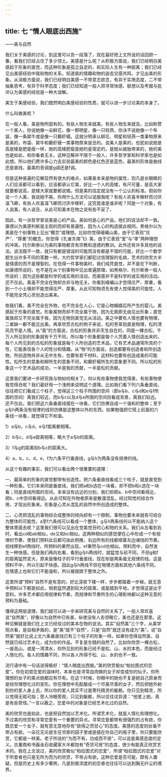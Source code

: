 ```yaml
---
---
---
```

title: 七 “情人眼底出西施”
---




——美与自然

我们关于美感的讨论，到这里可以告一段落了，现在最好把上文所说的话回顾一番，看我们已经占住了多少领土。美感是什么呢？从积极方面说，我们已经明白美感起于形象的直觉，而这种形象是孤立自足的，和实际人生有一种距离；我们已经见出美感经验中我和物的关系，知道我的情趣和物的姿态交感共鸣，才见出美的形象。从消极方面说，我们已经明白美感一不带意志欲念，有异于实用态度，二不带抽象思考，有异于科学态度；我们已经知道一般人把寻常快感、联想以及考据与批评认为美感的经验是一种大误解。

美生于美感经验，我们既然明白美感经验的性质，就可以进一步讨论美的本身了。

什么叫做美呢？

在一般人看，美是物所固有的。有些人物生来就美，有些人物生来就丑。比如称赞一个美人，你说她像一朵鲜花，像一颗明星，像一只轻燕，你决不说她像一个布袋，像一条犀牛或是像一只癫虾蟆。这就分明承认鲜花、明星和轻燕一类事物原来是美的，布袋、犀牛和癫虾蟆一类事物原来是丑的。说美人是美的，也犹如说她是高是矮是肥是瘦一样，她的高矮肥瘦是她的星宿定的，是她从娘胎带来的，她的美也是如此，和你看者无关。这种见解并不限于一般人，许多哲学家和科学家也是如此想。所以他们费许多心力去实验最美的颜色是红色还是蓝色，最美的形体是曲线还是直线，最美的音调是g调还是f调。

但是这种普遍的见解显然有很大的难点，如果美本来是物的属性，则凡是长眼睛的人们应该都可以看到，应该都承认它美，好比一个人的高矮，有尺可量，是高大家就要都说高，是矮大家就要都说矮。但是美的估定就没有一个公认的标准。假如你说一个人美，我说她不美，你用什么方法可以说服我呢？有些人欢喜辛稼轩而讨厌温飞卿，有些人欢喜温飞卿而讨厌辛稼轩，这究竟谁是谁非呢？同是一个对象，有人说美，有人说丑，从此可知美本在物之说有些不妥了。

因此，有一派哲学家说美是心的产品。美如何是心的产品，他们的说法却不一致。康德以为美感判断是主观的而却有普遍性，因为人心的构造彼此相同。黑格尔以为美是在个别事物上见出“概念”或理想。比如你觉得峨嵋山美，由于它表现“庄严”、“厚重”的概念。你觉得《孔雀东南飞》美，由于它表现“爱”与“孝”两种理想的冲突。托尔斯泰以为美的事物都含有宗教和道德的教训。此外还有许多其他的说法。说法既不一致，就只有都是错误的可能而没有都是不错的可能，好比一个数学题生出许多不同的答数一样。大约哲学家们都犯过信理智的毛病，艺术的欣赏大半是情感的而不是理智的。在觉得一件事物美时，我们纯凭直觉，并不是在下判断，如康德所说的，也不是在从个别事物中见出普遍原理，如黑格尔、托尔斯泰一般人所说的；因为这些都是科学的或实用的活动，而美感并不是科学的或实用的活动。还不仅此。美虽不完全在物却亦非与物无关。你看到峨嵋山才觉得庄严、厚重，看到一个小土墩却不能觉得庄严、厚重。从此可知物须先有使人觉得美的可能性，人不能完全凭心灵创造出美来。

依我们看，美不完全在外物，也不完全在人心，它是心物婚婿后所产生的婴儿。美感起于形象的直觉。形象属物而却不完全属于物，因为无我即无由见出形象；直觉属我却又不完全属于我，因为无物则直觉无从活动。美之中要有人情也要有物理，二者缺一都不能见出美。再拿欣赏古松的例子来说，松的苍翠劲直是物理，松的清风亮节是人情。从“我”的方面说，古松的形象并非天生自在的，同是一棵古松，千万人所见到的形象就有千万不同，所以每个形象都是每个人凭着人情创造出来的，每个人所见到的古松的形象就是每个人所创造的艺术品，它有艺术品通常所具的个性，它能表现各个人的性分和情趣。从“物”的方面说，创造都要有创造者和所创造物，所创造物并非从无中生有，也要有若干材料，这材料也要有创造成美的可能性。松所生的意象和柳所生的意象不同，和癫虾蟆所生的意象更不同。所以松的形象这一个艺术品的成功，一半是我的贡献，一半是松的贡献。

这里我们要进一步研究我与物如何相关了。何以有些事物使我觉得美，有些事物使我觉得丑呢？我们最好用一个浅例来说明这个道理。比如我们看下列六条垂直线，往往把它们看成三个柱子，觉得这三个柱子所围的空间（即a与b、c与d和e与f所围的空间）离我们较近，而b与c以及d与e所围的空间则看成背景，离我们较远。还不仅此。我们把这六条垂直线摆在一块看，它们仿佛自成一个谐和的整体；至于g与h两条没有规律的线则仿佛是这整体以外的东西，如果勉强把它搭上前面的六条线一块看，就觉得它不和谐。

1）a与b，c与d，e与f距离都相等。

2）b与c，d与e距离相等，略大于a与b的距离。

3）f与g的距离较b与c的距离大。

4）a，b，c，d，e，f为六条平行垂直线，g与h为两条没有规律的线。

从这个有趣的事实，我们可以看出两个很重要的道理：

一、最简单的形象的直觉都带有创造性。把六条垂直线看成三个柱子，就是直觉到一种形象。它们本来同是垂直线，我们把a和b选在一块看，却不把b和c选在一块看；同是直线所围的空间，本来没有远近的分别，我们却把a、b中空间看得近，把b、c中空间看得远。从此可知在外物者原来是散漫混乱，经过知觉的综合作用，才现出形象来。形象是心灵从混乱的自然中所创造成的整体。

二、心灵把混乱的事物综合成整体的倾向却有一个限制，事物也要本来就有可综合为整体的可能性。a至f六条线可以看成一个整体，g与h两条线何以不能纳人这个整体里面去呢？这里我们很可以见出在觉美觉丑时心和物的关系。我们从左看到右时，看出cd和ab相似，de又和bc相似。这两种相似的感觉便在心中形成一个有规律的节奏，使我们预料此后都可由此例推，右边所有的线都顺着左边诸线的节奏。视线移到ef两线时，所预料的果然出现，ef果然与cd也相似。预料而中，自然发生一种快感。但是我们再向右看，看到g与h两线时，就猛觉与前不同，不但g和f的距离猛然变大，原来是像柱子的平行垂直线，现在却是两条毫无规律的线。这是预料不中，所以引起不快感。因此g与h两线不但在物理方面和其他六条线不同，在情感上也和它们不能谐和，所以被就摈于整体之外。

这里所谓“预料”自然不是有意的，好比深夜下楼一样，步步都踏着一步梯，就无意中预料以下都是如此，倘若猛然遇到较大的距离，或是踏到平地，才觉得这是出于意料。许多艺术都应用规律和节奏，而规律和节奏所生的心理影响都以这种无意的预料为基础。

懂得这两层道理，我们就可以进一步来研究美与自然的关系了。一般人常欢喜说“自然美”，好像以为自然中已有美，纵使没有人去领略它，美也还是在那里。这种见解就是我们在上文已经驳过的美本在物的说法。其实“自然美”三个字，从美学观点看，是自相矛盾的，是“美”就不“自然”，只是“自然”就还没有成为“美”。说“自然美”就好比说上文六条垂直线已有三个柱子的形象一样。如果你觉得自然美，自然就已经过艺术化，成为你的作品，不复是生糙的自然了。比如你欣赏一棵古松，一座高山，或是一湾清水，你所见到的形象已经不是松、山、水的本色，而是经过人情化的。各人的情趣不同，所以各人所得于松、山、水的也不一致。

流行语中有一句话说得极好：“情人眼底出西施。”美的欣赏极似“柏拉图式的恋爱”。你在初尝恋爱的滋味时，本来也是寻常血肉做的女子却变成你的仙子。你所理想的女子的美点她都应有尽有。在这个时候，你眼中的她也不复是她自己原身而是经你理想化过的变形。你在理想中先酝酿成一个尽美尽善的女子，然后把她外射到你的爱人身上去，所以你的爱人其实不过是寄托精灵的躯骸。你只见到精灵，所以觉得无瑕可指；旁人冷眼旁观，只见到躯骸，所以往往诧异道：“他爱上她，真是有些奇怪。”一言以蔽之，恋爱中的对象是已经艺术化过的自然。

美的欣赏也是如此，也是把自然加以艺术化。所谓艺术化，就是人情化和理想化。不过美的欣赏和寻常恋爱有一个重要的异点。寻常恋爱都带有很强烈的占有欲，你既恋爱一个女子，就有意无意地存有“欲得之而甘心”的态度。美感的态度则丝毫不带占有欲。一朵花无论是生在邻家的园子里或是插在你自己的瓶子里，你只要能欣赏，它都是一样美。老子所说的“为而不有，功成而不居”，可以说是美感态度的定义。古董商和书画金石收藏家大半都抱有“奇货可居”的态度，很少有能真正欣赏艺术的。我在上文说过，美的欣赏极似“柏拉图式的恋爱”，所谓“柏拉图式的恋爱”对于所爱者也只是无所为而为的欣赏，不带占有欲。这种恋爱是否可能，颇有人置疑，但是历史上有多少著例，凡是到极浓度的初恋者也往往可以达到胸无纤尘的境界。